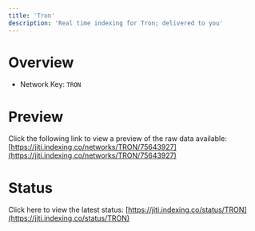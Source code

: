 ```yaml
---
title: 'Tron'
description: 'Real time indexing for Tron; delivered to you'
---
```


# Overview
- Network Key: `TRON`

# Preview
Click the following link to view a preview of the raw data available: [https://jiti.indexing.co/networks/TRON/75643927](https://jiti.indexing.co/networks/TRON/75643927)

# Status
Click here to view the latest status: [https://jiti.indexing.co/status/TRON](https://jiti.indexing.co/status/TRON)
